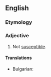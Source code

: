 ==English==

===Etymology===
{{PIE root|en|keh₂p}}
{{prefix|en|in|susceptible}}

===Adjective===
{{en-adj}}

# Not [[susceptible]].
#: {{syn|en|unsusceptible}}

====Translations====
{{trans-top|Not [[susceptible]]}}
* Bulgarian: {{t+|bg|невъзприемчив}}
{{trans-mid}}

{{trans-bottom}}